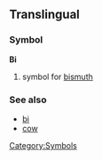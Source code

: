==Translingual==
===Symbol===
'''Bi'''
#{{chemistry}} symbol for [[bismuth]]
===See also===
*[[bi]]
*[[cow]]
[[Category:Symbols]]